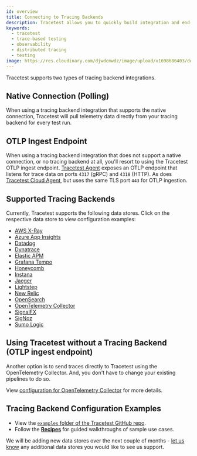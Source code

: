 ```yaml
---
id: overview
title: Connecting to Tracing Backends
description: Tracetest allows you to quickly build integration and end-to-end tests, powered by your OpenTelemetry traces. Learn how to connect tracing backends.
keywords:
  - tracetest
  - trace-based testing
  - observability
  - distributed tracing
  - testing
image: https://res.cloudinary.com/djwdcmwdz/image/upload/v1698686403/docs/Blog_Thumbnail_14_rsvkmo.jpg
---
```


Tracetest supports two types of tracing backend integrations.

## Native Connection (Polling)

When using a tracing backend integration that supports the native connection, Tracetest will pull telemetry data directly from your tracing backend for every test run.

## OTLP Ingest Endpoint

When using a tracing backend integration that does not support a native connection, or no tracing backend at all, you'll resort to using the Tracetest OTLP ingest endpoint. [Tracetest Agent](/configuration/agent) exposes an OTLP endpoint that listens for trace data on ports `4317` (gRPC) and `4318` (HTTP). As does [Tracetest Cloud Agent](/configuration/cloud-agent), but uses the same TLS port `443` for OTLP ingestion.

## Supported Tracing Backends

Currently, Tracetest supports the following data stores. Click on the respective data store to view configuration examples:

- [AWS X-Ray](/configuration/connecting-to-data-stores/awsxray)
- [Azure App Insights](/configuration/connecting-to-data-stores/azure-app-insights)
- [Datadog](/configuration/connecting-to-data-stores/datadog)
- [Dynatrace](/configuration/connecting-to-data-stores/dynatrace)
- [Elastic APM](/configuration/connecting-to-data-stores/elasticapm)
- [Grafana Tempo](/configuration/connecting-to-data-stores/tempo)
- [Honeycomb](/configuration/connecting-to-data-stores/honeycomb)
- [Instana](/configuration/connecting-to-data-stores/instana)
- [Jaeger](/configuration/connecting-to-data-stores/jaeger)
- [Lightstep](/configuration/connecting-to-data-stores/lightstep)
- [New Relic](/configuration/connecting-to-data-stores/new-relic)
- [OpenSearch](/configuration/connecting-to-data-stores/opensearch)
- [OpenTelemetry Collector](/configuration/connecting-to-data-stores/opentelemetry-collector)
- [SignalFX](/configuration/connecting-to-data-stores/signalfx)
- [SigNoz](/configuration/connecting-to-data-stores/signoz)
- [Sumo Logic](/configuration/connecting-to-data-stores/sumologic)

## Using Tracetest without a Tracing Backend (OTLP ingest endpoint)

Another option is to send traces directly to Tracetest using the OpenTelemetry Collector. And, you don't have to change your existing pipelines to do so.

View [configuration for OpenTelemetry Collector](/configuration/connecting-to-data-stores/opentelemetry-collector) for more details.

## Tracing Backend Configuration Examples

- View the [`examples` folder of the Tracetest GitHub repo](https://github.com/kubeshop/tracetest/tree/main/examples).
- Follow the [**Recipes**](/examples-tutorials/recipes) for guided walkthroughs of sample use cases.

We will be adding new data stores over the next couple of months - [let us know](https://github.com/kubeshop/tracetest/issues/new/choose) any additional data stores you would like to see us support.
